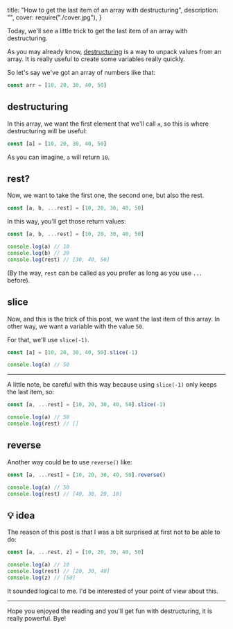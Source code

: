   title: "How to get the last item of an array with destructuring",
  description: "",
  cover: require("./cover.jpg"),
}

Today, we'll see a little trick to get the last item of an array with destructuring.

As you may already know, [destructuring](https://developer.mozilla.org/en-US/docs/Web/JavaScript/Reference/Operators/Destructuring_assignment) is a way to unpack values from an array. It is really useful to create some variables really quickly.

So let's say we've got an array of numbers like that:

```js
const arr = [10, 20, 30, 40, 50]
```

## destructuring

In this array, we want the first element that we'll call `a`, so this is where destructuring will be useful:

```js
const [a] = [10, 20, 30, 40, 50]
```

As you can imagine, `a` will return `10`.

## rest?

Now, we want to take the first one, the second one, but also the rest.

```js
const [a, b, ...rest] = [10, 20, 30, 40, 50]
```

In this way, you'll get those return values:

```js
const [a, b, ...rest] = [10, 20, 30, 40, 50]

console.log(a) // 10
console.log(b) // 20
console.log(rest) // [30, 40, 50]
```

(By the way, `rest` can be called as you prefer as long as you use `...` before).

## slice

Now, and this is the trick of this post, we want the last item of this array. In other way, we want a variable with the value `50`.

For that, we'll use `slice(-1)`.

```js
const [a] = [10, 20, 30, 40, 50].slice(-1)

console.log(a) // 50
```

---

A little note, be careful with this way because using `slice(-1)` only keeps the last item, so:

```js
const [a, ...rest] = [10, 20, 30, 40, 50].slice(-1)

console.log(a) // 50
console.log(rest) // []
```

## reverse

Another way could be to use `reverse()` like:

```js
const [a, ...rest] = [10, 20, 30, 40, 50].reverse()

console.log(a) // 50
console.log(rest) // [40, 30, 20, 10]
```

## 💡 idea

The reason of this post is that I was a bit surprised at first not to be able to do:

```js
const [a, ...rest, z] = [10, 20, 30, 40, 50]

console.log(a) // 10
console.log(rest) // [20, 30, 40]
console.log(z) // [50]
```

It sounded logical to me. I'd be interested of your point of view about this.

---

Hope you enjoyed the reading and you'll get fun with destructuring, it is really powerful. Bye!
